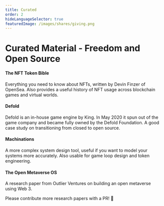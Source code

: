 ```yaml
---
title: Curated
order: 2
hideLanguageSelector: true
featuredImage: /images/shares/giving.png
---
```


# Curated Material - Freedom and Open Source

<List>

<Link to="https://opensea.io/blog/guides/non-fungible-tokens/">

#### The NFT Token Bible

Everything you need to know about NFTs, written by Devin Finzer of OpenSea. Also provides a useful history of NFT usage across blockchain games and virtual worlds.

</Link>

<Link to="https://defold.com/open/">

#### Defold

Defold is an in-house game engine by King. In May 2020 it spun out of the game company and became fully owned by the Defold Foundation. A good case study on transitioning from closed to open source.

</Link>

<Link to="http://machinations.io/">

#### Machinations

A more complex system design tool, useful if you want to model your systems more accurately. Also usable for game loop design and token engineering.

</Link>

<Link to="https://gateway.pinata.cloud/ipfs/QmNmJcLc9Me7LERSh5shJmkgEeddFzcn4L1pTeMjT5fXqE/OV_Metaverse_OS_V5.pdf">

#### The Open Metaverse OS

A research paper from Outlier Ventures on building an open metaverse using Web 3.

</Link>

</List>

Please contribute more research papers with a PR! 📝
